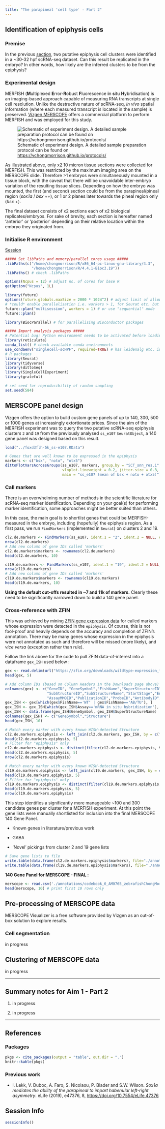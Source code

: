 ```yaml
---
title: "The parapineal 'cell type' - Part 2"
---
```


## Identification of epiphysis cells

### **Premise**

In the previous [section](Aim1_part1.qmd), two putative epiphysis cell clusters were identified in a \~30-32 hpf scRNA-seq dataset. Can this result be replicated in the embryo? In other words, how likely are the inferred clusters to be from the epiphysis?

### Experimental design

MERFISH (**M**ultiplexed **E**rror-**R**obust **F**luorescence **i**n **s**itu **H**ybridisation) is an imaging-based approach capable of measuring RNA transcripts at single cell resolution. Unlike the destructive nature of scRNA-seq, *in vivo* spatial information (where each measured transcript is located in the sample) is preserved. [Vizgen MERSCOPE](https://vizgen.com/technology/) offers a commercial platform to perform MERFISH and was employed for this study.

![Schematic of experiment design. A detailed sample preparation protocol can be found on <https://vchongmorrison.github.io/protocols/>](./figures/merscope-experiment.png){fig-align="center"}

As illustrated above, only x2 10 micron tissue sections were collected for MERFISH. This was restricted by the maximum imaging area on the MERSCOPE slide. Therefore \>1 embryos were simultaneously mounted in a tissue block, with the caveat that there will be unavoidable inter-embryo variation of the resulting tissue slices. Depending on how the embryo was mounted, the first (and second) section could be from the parapineal/pineal region (*sox1a* / *bsx* ++), or 1 or 2 planes later towards the pineal region only (*bsx* +).

The final dataset consists of x2 sections each of x2 biological replicates/embryos. For sake of brevity, each section is hereafter named 'anterior' or 'posterior' depending on their relative location within the embryo they originated from.

### Initialise R environment

[Session](session.qmd)

```r
##### Set libPaths and memory/parallel cores usage #####
.libPaths(c("/home/chongmorrison/R/x86_64-pc-linux-gnu-library/4.3",
            "/home/chongmorrison/R/4.4.1-Bioc3.19"))
.libPaths() # check .libPaths

options(Ncpus = 12) # adjust no. of cores for base R
getOption("Ncpus", 1L)

library(future)
options(future.globals.maxSize = 2000 * 1024^2) # adjust limit of allowable object size = 2G
# *could* enable parallelisation i.e. workers > 1, for Seurat etc. but breaks Python processes currently...
future::plan("multisession", workers = 1) # or use "sequential" mode
future::plan()

library(BiocParallel) # for parallelising Bioconductor packages

##### Import analysis packages #####
# Potential bug: Python environment needs to be activated before loading Seurat
library(reticulate)
conda_list() # check available conda environments
use_condaenv("singlecell-scHPF", required=TRUE) # has leidenalg etc. installed
# R packages
library(Seurat)
library(tidyverse)
library(dittoSeq)
library(SingleCellExperiment)
library(grateful)

# set seed for reproducibility of random sampling
set.seed(584)
```

## MERSCOPE panel design

Vizgen offers the option to build custom gene panels of up to 140, 300, 500 or 1000 genes at increasingly extortionate prices. Since the aim of the MERFISH experiment was to query the two putative scRNA-seq epiphysis clusters `2` and `19` from the previously analysed `ss_e107` `SeuratObject`, a 140 gene panel was designed based on this result.

```r
load("../foxd3flh-5k_ss-e107.RData")
```

```r
# Genes that are well known to be expressed in the epiphysis
markers <- c("bsx", "noto", "otx5")
dittoPlotVarsAcrossGroups(ss_e107, markers, group.by = "SCT_snn_res.1",
                          vlnplot.lineweight = 0.2, jitter.size = 0.3,
                          main = "ss_e107 (mean of bsx + noto + otx5)")
```

### Call markers

There is an overwhelming number of methods in the scientific literature for scRNA-seq marker identification. Depending on your goal(s) for performing marker identification, some approaches might be better suited than others.

In this case, the main goal is to shortlist genes that could be MERFISH-measured in the embryo, including (hopefully) the epiphysis region. As a first pass, we run `FindMarkers` (implemented in `Seurat`) on clusters 2 and 19.

```r
cl2.de.markers <- FindMarkers(ss_e107, ident.1 = "2", ident.2 = NULL, only.pos = TRUE, assay = "RNA")
nrow(cl2.de.markers)
# Add new column of gene IDs called 'markers'
cl2.de.markers$markers <- rownames(cl2.de.markers)
head(cl2.de.markers, 10)
```

```r
cl19.de.markers <- FindMarkers(ss_e107, ident.1 = "19", ident.2 = NULL, only.pos = TRUE, assay = "RNA")
nrow(cl19.de.markers)
# Add new column of gene IDs called 'markers'
cl19.de.markers$markers <- rownames(cl19.de.markers)
head(cl19.de.markers, 10)
```

**Using the default cut-offs resulted in \~7 and 11k of markers.** Clearly these need to be significantly narrowed down to build a 140 gene panel.

### Cross-reference with ZFIN

This was achieved by mining [ZFIN gene expression data](session.qmd#Zebrafish%20Information%20Network%20(ZFIN)) for called markers whose expression were detected in the `epiphysis`. Of course, this is not fool-proof and heavily depends on the accuracy and completion of ZFIN's annotation. There may be many genes whose expression in the epiphysis were not annotated as such and therefore will be missed (more likely), and *vice versa* (exception rather than rule).

Follow the link above for the code to pull ZFIN data-of-interest into a dataframe `gex_ISH` used below :

```r
gex <- read.delim(url("https://zfin.org/downloads/wildtype-expression_fish.txt"), header = FALSE, sep ="\t")
head(gex, 5)

# Add column IDs (based on Column Headers in the Downloads page above)
colnames(gex) <- c("GeneID", "GeneSymbol","FishName","SuperStructureID","SuperStructureName",
                   "SubStructureID","SubStructureName","StartStage","EndStage","Assay",
                   "AssayMMOID","PublicationID","ProbeID","AntibodyID","FishID")
gex_ISH <- gex[which(gex$FishName=='WT' | gex$FishName=='AB/TU'), ]
gex_ISH <- gex_ISH[which(gex_ISH$Assay=='mRNA in situ hybridization'), ]
gex_ISH <- data.frame(gex_ISH$GeneSymbol, gex_ISH$SuperStructureName)
colnames(gex_ISH) <- c("GeneSymbol","Structure")
head(gex_ISH, 10)
```

```r
# Match every marker with every known WISH-detected Structure
cl2.de.markers.epiphysis <- left_join(cl2.de.markers, gex_ISH, by = c("markers" = "GeneSymbol"))
head(cl2.de.markers.epiphysis, 5)
# Filter for "epiphysis" only
cl2.de.markers.epiphysis <- distinct(filter(cl2.de.markers.epiphysis, Structure=="epiphysis"))
head(cl2.de.markers.epiphysis, 5)
nrow(cl2.de.markers.epiphysis)
```

```r
# Match every marker with every known WISH-detected Structure
cl19.de.markers.epiphysis <- left_join(cl19.de.markers, gex_ISH, by = c("markers" = "GeneSymbol"))
head(cl19.de.markers.epiphysis, 5)
# Filter for "epiphysis" only
cl19.de.markers.epiphysis <- distinct(filter(cl19.de.markers.epiphysis, Structure=="epiphysis"))
head(cl19.de.markers.epiphysis, 5)
nrow(cl19.de.markers.epiphysis)
```

This step identifies a significantly more manageable \~100 and 300 candidate genes per cluster for a MERFISH experiment. At this point the gene lists were manually shortlisted for inclusion into the final MERSCOPE 140 Gene Panel.

-   Known genes in literature/previous work

-   GABA

-   'Novel' pickings from cluster 2 and 19 gene lists

```r
# Save gene lists to file
write.table(data.frame(cl2.de.markers.epiphysis$markers), file="./annotations/cl2_de_markers_epiphysis.txt", row.names=FALSE, quote=FALSE)
write.table(data.frame(cl19.de.markers.epiphysis$markers), file="./annotations/cl19_de_markers_epiphysis.txt", row.names=FALSE, quote=FALSE)
```

**140 Gene Panel for MERSCOPE - FINAL :**

```r
merscope <- read.csv('./annotations/codebook_0_AM0765_zebrafishChongMorrisonAsymmetry.csv', header=TRUE, row.names=1)
head(merscope, 10) # print first 10 rows only
```

## Pre-processing of MERSCOPE data

MERSCOPE Visualizer is a free software provided by Vizgen as an out-of-box solution to explore results.

### Cell segmentation

in progress

## Clustering of MERSCOPE data

in progress

------------------------------------------------------------------------

## Summary notes for Aim 1 - Part 2

1.  in progress

2.  in progress

------------------------------------------------------------------------

## References

### Packages

```r
pkgs <- cite_packages(output = "table", out.dir = ".")
knitr::kable(pkgs)
```

### Previous work

-   I. Lekk, V. Duboc, A. Faro, S. Nicolaou, P. Blader and S.W. Wilson. *Sox1a mediates the ability of the parapineal to impart habenular left-right asymmetry*. eLife (2019), e47376, 8, <https://doi.org/10.7554/eLife.47376>

## Session Info

```r
sessionInfo()
```
